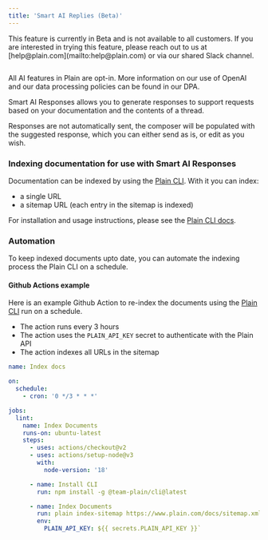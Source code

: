 ```yaml
---
title: 'Smart AI Replies (Beta)'
---
```


<Info>
  This feature is currently in Beta and is not available to all customers. If you are interested in
  trying this feature, please reach out to us at [help@plain.com](mailto:help@plain.com) or via our
  shared Slack channel.
</Info>

<IMG></IMG>

<Info>
  All AI features in Plain are opt-in. More information on our use of OpenAI and our data processing
  policies can be found in our DPA.
</Info>

Smart AI Responses allows you to generate responses to support requests based on your documentation and the contents of a thread.

Responses are not automatically sent, the composer will be populated with the suggested response, which you can either send as is, or edit as you wish.

### Indexing documentation for use with Smart AI Responses

Documentation can be indexed by using the [Plain CLI](https://github.com/team-plain/cli). With it you can index:

- a single URL
- a sitemap URL (each entry in the sitemap is indexed)

For installation and usage instructions, please see the [Plain CLI docs](https://github.com/team-plain/cli).

### Automation

To keep indexed documents upto date, you can automate the indexing process the Plain CLI on a schedule.

#### Github Actions example

Here is an example Github Action to re-index the documents using the [Plain CLI](https://github.com/team-plain/cli) run on a schedule.

- The action runs every 3 hours
- The action uses the `PLAIN_API_KEY` secret to authenticate with the Plain API
- The action indexes all URLs in the sitemap

```yaml
name: Index docs

on:
  schedule:
    - cron: '0 */3 * * *'

jobs:
  lint:
    name: Index Documents
    runs-on: ubuntu-latest
    steps:
      - uses: actions/checkout@v2
      - uses: actions/setup-node@v3
        with:
          node-version: '18'

      - name: Install CLI
        run: npm install -g @team-plain/cli@latest

      - name: Index Documents
        run: plain index-sitemap https://www.plain.com/docs/sitemap.xml
        env:
          PLAIN_API_KEY: ${{ secrets.PLAIN_API_KEY }}`
```

